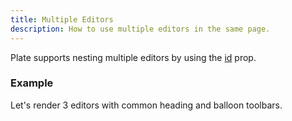 ```yaml
---
title: Multiple Editors
description: How to use multiple editors in the same page.
---
```


Plate supports nesting multiple editors by using the [id](Plate#id) prop.

### Example

Let's render 3 editors with common heading and balloon toolbars.

<ComponentExample src="/src/components/examples/MultipleEditorsApp.tsx">
  <MultipleEditorsApp />
</ComponentExample>

